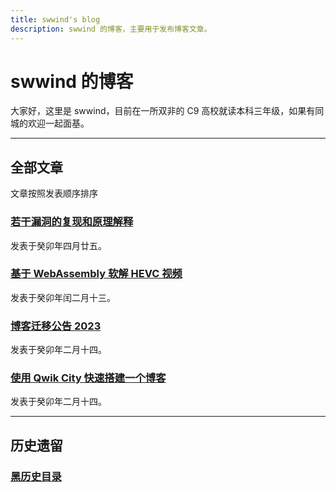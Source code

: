 ```yaml
---
title: swwind's blog
description: swwind 的博客，主要用于发布博客文章。
---
```


# swwind 的博客

大家好，这里是 swwind，目前在一所双非的 C9 高校就读本科三年级，如果有同城的欢迎一起面基。

---

## 全部文章

文章按照发表顺序排序

### [若干漏洞的复现和原理解释](/post/exploits)

发表于癸卯年四月廿五。

### [基于 WebAssembly 软解 HEVC 视频](/post/hevc-wasm)

发表于癸卯年闰二月十三。

### [博客迁移公告 2023](/annouce/blog-transfer)

发表于癸卯年二月十四。

### [使用 Qwik City 快速搭建一个博客](/post/qwik-blog)

发表于癸卯年二月十四。

---

## 历史遗留

### [黑历史目录](/black-history)
